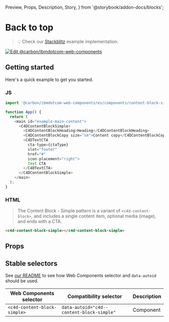   Preview,
  Props,
  Description,
  Story,
} from '@storybook/addon-docs/blocks';

# Back to top

> 💡 Check our
> [Stackblitz](https://stackblitz.com/github/carbon-design-system/carbon-for-ibm-dotcom/tree/main/packages/web-components/examples/stackblitz/components/content-block-simple)
> example implementation.

[![Edit @carbon/ibmdotcom-web-components](https://developer.stackblitz.com/img/open_in_stackblitz.svg)](https://stackblitz.com/github/carbon-design-system/carbon-for-ibm-dotcom/tree/main/packages/web-components/examples/codesandbox/components/content-block-simple)

## Getting started

Here's a quick example to get you started.

### JS

```javascript
import '@carbon/ibmdotcom-web-components/es/components/content-block-simple/index.js';

function App() {
  return (
    <main id="example-main-content">
      <C4DContentBlockSimple>
        <C4DContentBlockHeading>Heading</C4DContentBlockHeading>
        <C4DContentBlockCopy size="sm">Content copy</C4DContentBlockCopy>
        <C4DTextCTA
          cta-type={ctaType}
          slot="footer"
          href="#"
          icon-placement="right">
          Text CTA
        </C4DTextCTA>
      </C4DContentBlockSimple>
    </main>
  );
}
```

### HTML

> The Content Block - Simple pattern is a variant of `<c4d-content-block>`, and
> includes a single content item, optional media (image), and ends with a CTA.

```html
<c4d-content-block-simple></c4d-content-block-simple>
```

## Props

<Props of={PropTypesRef} />

## Stable selectors

See
[our README](https://github.com/carbon-design-system/carbon-for-ibm-dotcom/tree/main/packages/web-components#stable-selectors-for-analytics-and-integratione2e-testing-in-web-components)
to see how Web Components selector and `data-autoid` should be used.

| Web Components selector      | Compatibility selector                    | Description |
| ---------------------------- | ----------------------------------------- | ----------- |
| `<c4d-content-block-simple>` | `data-autoid="c4d--content-block-simple"` | Component   |

<Description markdown={contributing} />
